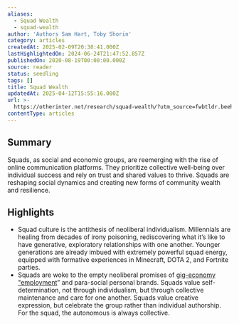 ```yaml
---
aliases:
  - Squad Wealth
  - squad-wealth
author: 'Authors Sam Hart, Toby Shorin'
category: articles
createdAt: 2025-02-09T20:38:41.000Z
lastHighlightedOn: 2024-06-24T21:47:52.857Z
publishedOn: 2020-08-19T00:00:00.000Z
source: reader
status: seedling
tags: []
title: Squad Wealth
updatedAt: 2025-04-12T15:55:16.000Z
url: >-
  https://otherinter.net/research/squad-wealth/?utm_source=fwbtldr.beehiiv.com&utm_medium=newsletter&utm_campaign=where-we-at-with-squad-wealth
contentType: articles
---
```

## Summary

Squads, as social and economic groups, are reemerging with the rise of online communication platforms. They prioritize collective well-being over individual success and rely on trust and shared values to thrive. Squads are reshaping social dynamics and creating new forms of community wealth and resilience.

## Highlights

- Squad culture is the antithesis of neoliberal individualism. Millennials are healing from decades of irony poisoning, rediscovering what it’s like to have generative, exploratory relationships with one another. Younger generations are already imbued with extremely powerful squad energy, equipped with formative experiences in Minecraft, DOTA 2, and Fortnite parties.
- Squads are woke to the empty neoliberal promises of [gig-economy "employment](https://onezero.medium.com/the-gig-economy-is-failing-say-hello-to-the-hustle-economy-13ae3aa91954)” and para-social personal brands. Squads value self-determination, not through individualism, but through collective maintenance and care for one another. Squads value creative expression, but celebrate the group rather than individual authorship. For the squad, the autonomous is always collective.
